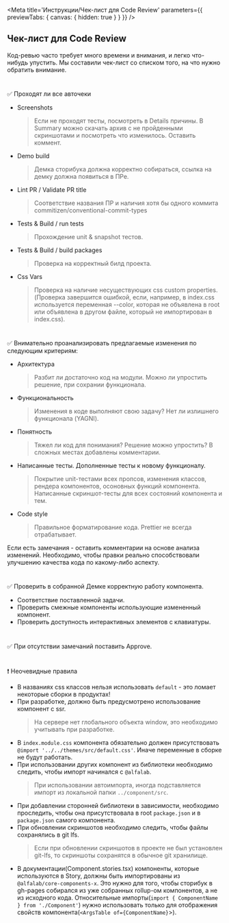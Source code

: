 
<Meta
    title='Инструкции/Чек-лист для Code Review'
    parameters={{ previewTabs: { canvas: { hidden: true } } }}
/>

## Чек-лист для Code Review

Код-ревью часто требует много времени и внимания, и легко что-нибудь упустить.
Мы составили чек-лист со списком того, на что нужно обратить внимание.

#

✅ Проходят ли все авточеки

-   Screenshots
    > Если не проходят тесты, посмотреть в Details причины. В Summary можно скачать архив с не пройденными скриншотами и посмотреть что изменилось. Оставить коммент.
-   Demo build
    > Демка сторибука должна корректно собираться, ссылка на демку должна появиться в ПРе.
-   Lint PR / Validate PR title
    > Соответствие названия ПР и наличия хотя бы одного коммита commitizen/conventional-commit-types
-   Tests & Build / run tests
    > Прохождение unit & snapshot тестов.
-   Tests & Build / build packages
    > Проверка на корректный билд проекта.
-   Css Vars
    > Проверка на наличие несуществующих css custom properties.(Проверка завершится ошибкой, если, например, в index.css используется переменная --color, которая не объявлена в root или объявлена в другом файле, который не импортирован в index.css).

#

✅ Внимательно проанализировать предлагаемые изменения по следующим критериям:

-   Архитектура
    > Разбит ли достаточно код на модули. Можно ли упростить решение, при сохрании функционала.
-   Функциональность
    > Изменения в коде выполняют свою задачу? Нет ли излишнего функционала (YAGNI).
-   Понятность
    > Тяжел ли код для понимания? Решение можно упростить? В сложных местах добавлены комментарии.
-   Написанные тесты. Дополненные тесты к новому функционалу.
    > Покрытие unit-тестами всех пропсов, изменения классов, рендера компонентов, осоновных функций компонента.
    > Написанные скриншот-тесты для всех состояний компонента и тем.
-   Сode style
    > Правильное форматирование кода. Prettier не всегда отрабатывает.

Если есть замечания - оставить комментарии на основе анализа изменений.
Необходимо, чтобы правки реально способствовали улучшению качества кода по какому-либо аспекту.

#

✅ Проверить в собранной Демке корректную работу компонента.

-   Соответствие поставленной задачи.
-   Проверить смежные компоненты использующие измененный компонент.
-   Проверить доступность интерактивных элементов с клавиатуры.

#

✅ При отсутствии замечаний поставить Approve.

#

❗ Неочевидные правила

-   В названиях css классов нельзя использовать `default` - это ломает некоторые сборки в продуктах!
-   При разработке, должно быть предусмотрено использование компонент с ssr.
    > На сервере нет глобального объекта window, это необходимо учитывать при разработке.
-   В `index.module.css` компонента обязательно должен присутствовать `@import '../../themes/src/default.css'`.
    Иначе переменные в сборке не будут работать.
-   При использовании других компонент из библиотеки необходимо следить,
    чтобы импорт начинался с `@alfalab`.
    > При использовании автоимпорта, иногда подставляется импорт из локальной папки `../component/src`.
-   При добавлении сторонней библиотеки в зависимости, необходимо проследить, чтобы она присутствовала в root `package.json` и в `package.json` самого компонента.
-   При обновлении скриншотов необходимо следить, чтобы файлы сохранялись в git lfs.
    > Если при обновлении скриншотов в проекте не был установлен git-lfs, то скриншоты сохранятся в обычное git хранилище.
-   В документации(Component.stories.tsx) компоненты, которые используются в Story, должны быть импортированы из `@alfalab/core-components-x`.
    Это нужно для того, чтобы сторибук в gh-pages собирался из уже собранных rollup-ом компонентов, а не из исходного кода.
    Относительные импорты(`import { ComponentName } from './Component'`) нужно использовать только для отображения свойств компонента(`<ArgsTable of={ComponentName}`>).
